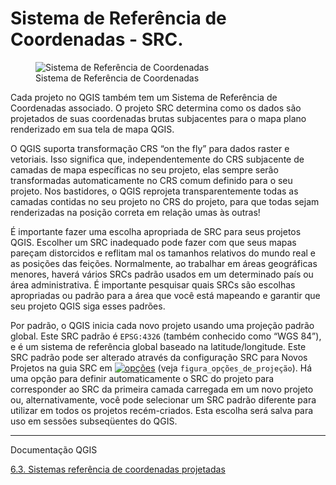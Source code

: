 # Sistema de Referência de Coordenadas - SRC.


![Sistema de Referência de Coordenadas](img/SRC.png)

Cada projeto no QGIS também tem um Sistema de Referência de Coordenadas associado. O projeto SRC determina como os dados são projetados de suas coordenadas brutas subjacentes para o mapa plano renderizado em sua tela de mapa QGIS.

O QGIS suporta transformação CRS “on the fly” para dados raster e vetoriais. Isso significa que, independentemente do CRS subjacente de camadas de mapa específicas no seu projeto, elas sempre serão transformadas automaticamente no CRS comum definido para o seu projeto. Nos bastidores, o QGIS reprojeta transparentemente todas as camadas contidas no seu projeto no CRS do projeto, para que todas sejam renderizadas na posição correta em relação umas às outras!

É importante fazer uma escolha apropriada de SRC para seus projetos QGIS. Escolher um SRC inadequado pode fazer com que seus mapas pareçam distorcidos e reflitam mal os tamanhos relativos do mundo real e as posições das feições. Normalmente, ao trabalhar em áreas geográficas menores, haverá vários SRCs padrão usados em um determinado país ou área administrativa. É importante pesquisar quais SRCs são escolhas apropriadas ou padrão para a área que você está mapeando e garantir que seu projeto QGIS siga esses padrões.

Por padrão, o QGIS inicia cada novo projeto usando uma projeção padrão global. Este SRC padrão é `EPSG:4326` (também conhecido como “WGS 84”), e é um sistema de referência global baseado na latitude/longitude. Este SRC padrão pode ser alterado através da configuração SRC para Novos Projetos na guia SRC em [![opções](https://docs.qgis.org/3.40/pt_BR/_images/mActionOptions.png)](https://docs.qgis.org/3.40/pt_BR/_images/mActionOptions.png) (veja `figura_opções_de_projeção`). Há uma opção para definir automaticamente o SRC do projeto para corresponder ao SRC da primeira camada carregada em um novo projeto ou, alternativamente, você pode selecionar um SRC padrão diferente para utilizar em todos os projetos recém-criados. Esta escolha será salva para uso em sessões subseqüentes do QGIS.

---
Documentação QGIS

[6.3. Sistemas referência de coordenadas projetadas](https://docs.qgis.org/3.40/pt_BR/docs/user_manual/working_with_projections/working_with_projections.html#project-coordinate-reference-systems){target="_blank"}